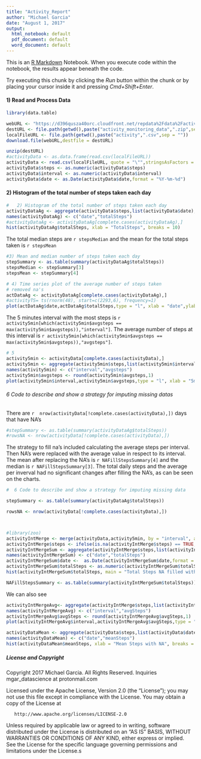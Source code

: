 ```yaml
---
title: "Activity_Report"
author: "Michael Garcia"
date: "August 1, 2017"
output:
  html_notebook: default
  pdf_document: default
  word_document: default
---
```


This is an [R Markdown](http://rmarkdown.rstudio.com) Notebook. When you execute code within the notebook, the results appear beneath the code. 

Try executing this chunk by clicking the *Run* button within the chunk or by placing your cursor inside it and pressing *Cmd+Shift+Enter*.

#### 1) Read and Process Data

```r
library(data.table)

webURL <- "https://d396qusza40orc.cloudfront.net/repdata%2Fdata%2Factivity.zip"
destURL <- file.path(getwd(),paste("activity_monitoring_data",".zip",sep = ""))
localFileURL <- file.path(getwd(),paste("activity",".csv",sep = ""))
download.file(webURL,destfile = destURL)

unzip(destURL)
#activityData <- as.data.frame(read.csv(localFileURL))
activityData <- read.csv(localFileURL, quote = "\"",stringsAsFactors = FALSE)
activityData$steps <- as.numeric(activityData$steps)
activityData$interval <- as.numeric(activityData$interval)
activityData$date <- as.Date(activityData$date,format = "%Y-%m-%d")

```


#### 2) Histogram of the total number of steps taken each day




``` r
#   2) Histogram of the total number of steps taken each day
activityDataAg <- aggregate(activityData$steps,list(activityData$date),sum)
names(activityDataAg) <- c("date","totalSteps")
#activityDataAg <- activityDataAg[complete.cases(activityDataAg),]
hist(activityDataAg$totalSteps, xlab = "TotalSteps", breaks = 10)
```

The total median steps are `r stepsMedian` and the mean for the total steps taken is `r stepsMean`

``` r
#3) Mean and median number of steps taken each day
stepSummary <- as.table(summary(activityDataAg$totalSteps))
stepsMedian <- stepSummary[3]
stepsMean <- stepSummary[4]
```


``` r
# 4) Time series plot of the average number of steps taken
# removed na's
actDataAg <- activityDataAg[complete.cases(activityDataAg),]
#activityTS= ts(rnorm(48), start=c(2293,6), frequency=1)
plot(actDataAg$date,actDataAg$totalSteps,type = "l", xlab = "date",ylab = "total steps")
```



The 5 minutes interval with the most steps is `r activity5min[which(activity5min$avgsteps == max(activity5min$avgsteps)),"interval"]`. The average number of steps at this interval is `r activity5min[which(activity5min$avgsteps == max(activity5min$avgsteps)),"avgsteps"]`.

``` r
# 5
activity5min <- activityData[complete.cases(activityData),]
activity5min <- aggregate(activity5min$steps,list(activity5min$interval),mean)
names(activity5min) <- c("interval","avgsteps")
activity5min$avgsteps <- round(activity5min$avgsteps,1)
plot(activity5min$interval,activity5min$avgsteps,type = "l", xlab = "5min interval", ylab = "5min Avg Steps")

```

######  6 Code to describe and show a strategy for imputing missing datas
There are `r  nrow(activityData[!complete.cases(activityData),])` days that have NA's

``` r

#stepSummary <- as.table(summary(activityDataAg$totalSteps))
#rowsNA <- nrow(activityData[!complete.cases(activityData),])

```

The strategy to fill na's included calculating the average steps per interval. Then NA's were replaced with the average value in respect to its interval. The mean after replacing the NA's is `r NAFillStepsSummary[4]` and the median is `r NAFillStepsSummary[3]`. The total daily steps and the average per inverval had no significant changes after filling the NA's, as can be seen on the charts.

``` r
#  6 Code to describe and show a strategy for imputing missing data

stepSummary <- as.table(summary(activityDataAg$totalSteps))

rowsNA <- nrow(activityData[!complete.cases(activityData),])



#library(zoo)
activityIntMerge <- merge(activityData,activity5min, by = "interval", all.x = TRUE)
activityIntMerge$steps <- ifelse(is.na(activityIntMerge$steps) == TRUE, activityIntMerge$avgsteps, activityIntMerge$steps)
activityIntMergeSum <- aggregate(activityIntMerge$steps,list(activityIntMerge$date),sum)
names(activityIntMergeSum) <- c("date","totalSteps")
activityIntMergeSum$date <-  as.Date(activityIntMergeSum$date,format = "%Y-%m-%d")
activityIntMergeSum$totalSteps <- as.numeric(activityIntMergeSum$totalSteps)
hist(activityIntMergeSum$totalSteps, main = "Total Steps NA filled with Interval Avg",xlab = "TotalSteps", breaks = 10 )

NAFillStepsSummary <- as.table(summary(activityIntMergeSum$totalSteps))
```

We can also see 

``` r
activityIntMergeAvg<- aggregate(activityIntMerge$steps,list(activityIntMerge$interval),mean)
names(activityIntMergeAvg) <- c("interval","avgSteps")
activityIntMergeAvg$avgSteps <- round(activityIntMergeAvg$avgSteps,1)
plot(activityIntMergeAvg$interval,activityIntMergeAvg$avgSteps,type = "l", main = "Interval after NA Filled",xlab = "5min interval", ylab = "5min Avg Steps")
```









``` r
activityDataMean <- aggregate(activityData$steps,list(activityData$date),mean)
names(activityDataMean) <- c("date","meanSteps")
hist(activityDataMean$meanSteps, xlab = "Mean Steps with NA", breaks = 10)
```

##### License and Copyright
   Copyright 2017 Michael Garcia. All Rights Reserved.
   Inquiries mgar_datascience at protonmail.com
  

   Licensed under the Apache License, Version 2.0 (the "License");
   you may not use this file except in compliance with the License.
   You may obtain a copy of the License at

       http://www.apache.org/licenses/LICENSE-2.0

   Unless required by applicable law or agreed to in writing, software
   distributed under the License is distributed on an "AS IS" BASIS,
   WITHOUT WARRANTIES OR CONDITIONS OF ANY KIND, either express or implied.
   See the License for the specific language governing permissions and
   limitations under the License.s
